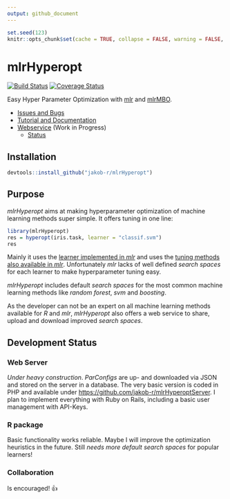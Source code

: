 ```yaml
---
output: github_document
---
```

```r
set.seed(123)
knitr::opts_chunk$set(cache = TRUE, collapse = FALSE, warning = FALSE, error = FALSE)
```
# mlrHyperopt

[![Build Status](https://travis-ci.org/jakob-r/mlrHyperopt.svg?branch=master)](https://travis-ci.org/jakob-r/mlrHyperopt)
[![Coverage Status](https://coveralls.io/repos/github/jakob-r/mlrHyperopt/badge.svg?branch=master)](https://coveralls.io/github/jakob-r/mlrHyperopt?branch=master)

Easy Hyper Parameter Optimization with [mlr](https://github.com/mlr-org/mlr/#-machine-learning-in-r) and [mlrMBO](http://mlr-org.github.io/mlrMBO/).

* [Issues and Bugs](https://github.com/jakob-r/mlrHyperopt/issues)
* [Tutorial and Documentation](https://jakob-r.github.io/mlrHyperopt)
* [Webservice](http://mlrhyperopt.jakob-r.de) (Work in Progress)
    * [Status](http://mlrhyperopt.jakob-r.de/status.php)

## Installation
```r
devtools::install_github("jakob-r/mlrHyperopt")
```

## Purpose
_mlrHyperopt_ aims at making hyperparameter optimization of machine learning methods super simple.
It offers tuning in one line:

```r
library(mlrHyperopt)
res = hyperopt(iris.task, learner = "classif.svm")
res
```

Mainly it uses the [learner implemented in _mlr_](http://mlr-org.github.io/mlr-tutorial/devel/html/integrated_learners/index.html) and uses the [tuning methods also available in _mlr_](http://mlr-org.github.io/mlr-tutorial/devel/html/tune/index.html).
Unfortunately _mlr_ lacks of well defined _search spaces_ for each learner to make hyperparameter tuning easy.

_mlrHyperopt_ includes default _search spaces_ for the most common machine learning methods like _random forest_, _svm_ and _boosting_.

As the developer can not be an expert on all machine learning methods available for _R_ and _mlr_, _mlrHyperopt_ also offers a web service to share, upload and download improved _search spaces_.

## Development Status

### Web Server

*Under heavy construction*.
_ParConfigs_ are up- and downloaded via JSON and stored on the server in a database.
The very basic version is coded in PHP and available under <https://github.com/jakob-r/mlrHyperoptServer>.
I plan to implement everything with Ruby on Rails, including a basic user management with API-Keys.

### R package

Basic functionality works reliable. Maybe I will improve the optimization heuristics in the future.
Still *needs more default search spaces* for popular learners!

### Collaboration

Is encouraged! 👍
